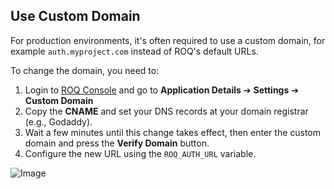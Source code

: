 
## Use Custom Domain

For production environments, it's often required to use a custom domain, for example `auth.myproject.com` instead of ROQ's default URLs. 

To change the domain, you need to:

1. Login to [ROQ Console](https://console.roq.tech/) and go to **Application Details** ➔ **Settings** ➔ **Custom Domain**
2. Copy the **CNAME** and set your DNS records at your domain registrar (e.g., Godaddy).
3. Wait a few minutes until this change takes effect, then enter the custom domain and press the **Verify Domain** button.
4. Configure the new URL using the `ROQ_AUTH_URL` variable.

![Image](/custom-domain.png)